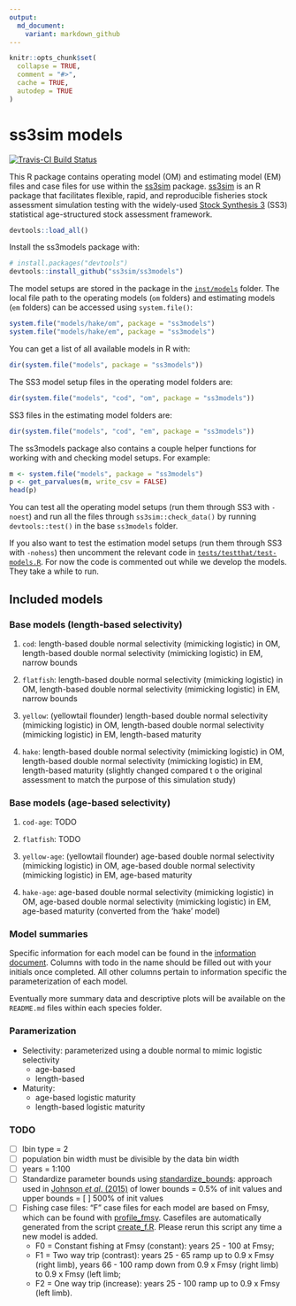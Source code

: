 ```yaml
---
output:
  md_document:
    variant: markdown_github
---
```


<!-- README.md is generated from README.Rmd. Please edit that file and run
     `rmarkdown::render()` on this file. -->

```r
knitr::opts_chunk$set(
  collapse = TRUE,
  comment = "#>",
  cache = TRUE,
  autodep = TRUE
)
```

# ss3sim models

[![Travis-CI Build Status](https://travis-ci.org/ss3sim/ss3models.png?branch=master)](https://travis-ci.org/ss3sim/ss3models)

This R package contains operating model (OM) and estimating model (EM) files and case files for use within the [ss3sim][ss3sim] package. [ss3sim][ss3sim] is an R package that facilitates flexible, rapid, and reproducible fisheries stock assessment simulation testing with the widely-used [Stock Synthesis 3][SS3] (SS3) statistical age-structured stock assessment framework.

```r
devtools::load_all()
```

Install the ss3models package with:

```r
# install.packages("devtools")
devtools::install_github("ss3sim/ss3models")
```

The model setups are stored in the package in the [`inst/models`](inst/models) folder. The local file path to the operating models (`om` folders) and estimating models (`em` folders) can be accessed using `system.file()`:

```r
system.file("models/hake/om", package = "ss3models")
system.file("models/hake/em", package = "ss3models")
```

You can get a list of all available models in R with:

```r
dir(system.file("models", package = "ss3models"))
```

The SS3 model setup files in the operating model folders are:

```r
dir(system.file("models", "cod", "om", package = "ss3models"))
```

SS3 files in the estimating model folders are:

```r
dir(system.file("models", "cod", "em", package = "ss3models"))
```

The ss3models package also contains a couple helper functions for working with and checking model setups. For example:

```r
m <- system.file("models", package = "ss3models")
p <- get_parvalues(m, write_csv = FALSE)
head(p)
```

You can test all the operating model setups (run them through SS3 with `-noest`) and run all the \code{.dat} files through `ss3sim::check_data()` by running `devtools::test()` in the base `ss3models` folder.

If you also want to test the estimation model setups (run them through SS3 with `-nohess`) then uncomment the relevant code in [`tests/testthat/test-models.R`](tests/testthat/test-models.R). For now the code is commented out while we develop the models. They take a while to run. 

## Included models

### Base models (length-based selectivity)

1. `cod`: length-based double normal selectivity (mimicking logistic) in OM, length-based double normal selectivity (mimicking logistic) in EM, narrow bounds

2. `flatfish`: length-based double normal selectivity (mimicking logistic) in OM, length-based double normal selectivity (mimicking logistic) in EM, narrow bounds

3. `yellow`: (yellowtail flounder) length-based double normal selectivity (mimicking logistic) in OM, length-based double normal selectivity (mimicking logistic) in EM, length-based maturity

4. `hake`: length-based double normal selectivity (mimicking logistic) in OM, length-based double normal selectivity (mimicking logistic) in EM, length-based maturity (slightly changed compared t o the original assessment to match the purpose of this simulation study)

### Base models (age-based selectivity)

1. `cod-age`: TODO

2. `flatfish`: TODO

3. `yellow-age`: (yellowtail flounder) age-based double normal selectivity (mimicking logistic) in OM, age-based double normal selectivity (mimicking logistic) in EM, age-based maturity

4. `hake-age`: age-based double normal selectivity (mimicking logistic) in OM, age-based double normal selectivity (mimicking logistic) in EM, age-based maturity (converted from the 'hake' model)

### Model summaries

Specific information for each model can be found in the [information document][info.csv]. Columns with todo in the name should be filled out with your initials once completed. All other columns pertain to information specific the parameterization of each model.

Eventually more summary data and descriptive plots will be available on the `README.md` files within each species folder.

### Paramerization

- Selectivity: parameterized using a double normal to mimic logistic selectivity
  * age-based
  * length-based

- Maturity:
  * age-based logistic maturity
  * length-based logistic maturity

### TODO

- [ ] lbin type = 2
- [ ] population bin width must be divisible by the data bin width
- [ ] years = 1:100
- [ ] Standardize parameter bounds using [standardize_bounds](https://github.com/ss3sim/ss3sim/blob/master/R/standardize_bounds.R): approach used in [Johnson *et al*. (2015)][johnsonetal] of lower bounds = 0.5% of init values and upper bounds = [ ] 500% of init values
- [ ] Fishing case files: "F" case files for each model are based on Fmsy, which can be found with [profile_fmsy](https://github.com/ss3sim/ss3sim/blob/master/R/profile_fmsy.r). Casefiles are automatically generated from the script [create_f.R][fscript]. Please rerun this script any time a new model is added.
  * F0 = Constant fishing at Fmsy (constant): years 25 - 100 at Fmsy;
  * F1 = Two way trip (contrast): years 25 - 65 ramp up to 0.9 x Fmsy (right limb), years 66 - 100 ramp down from 0.9 x Fmsy (right limb) to 0.9 x Fmsy (left limb;
  * F2 = One way trip (increase): years 25 - 100 ramp up to 0.9 x Fmsy (left limb).

[vignette]: https://dl.dropboxusercontent.com/u/254940/ss3sim-vignette.pdf
[paper]: http://www.plosone.org/article/info%3Adoi%2F10.1371%2Fjournal.pone.0092725
[SS3]: http://nft.nefsc.noaa.gov/Stock_Synthesis_3.htm
[r-project]: http://www.r-project.org/
[SAFS]: http://fish.washington.edu/
[ss3sim]: https://github.com/ss3sim/ss3sim
[johnsonetal]: http://icesjms.oxfordjournals.org/content/early/2014/04/09/icesjms.fsu055.full.pdf?keytype=ref&ijkey=NEXmZIkz3289u3z)
[info.csv]: https://github.com/ss3sim/growth_models/blob/master/extra/modelinfo.csv
[fscript]: https://github.com/ss3sim/growth_models/blob/master/create_f.R
